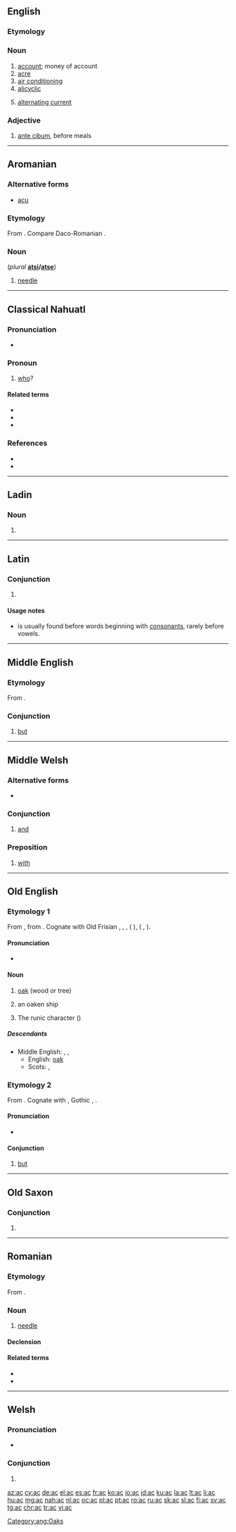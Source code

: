 {{also|Appendix:Variations of "ac"}}
==English==

===Etymology===

===Noun===
{{en-noun}}

# [[account]]; money of account
# [[acre]]
# [[air conditioning]]
# [[alicyclic]]
# {{label|en|electricity}} [[alternating current]]

===Adjective===
{{en-adj|-}}

# {{label|en|medicine}} [[ante cibum]], before meals

----

==Aromanian==

===Alternative forms===
* [[acu]]

===Etymology===
From {{etyl|la|rup}} {{m|la|acus}}. Compare Daco-Romanian {{m|ro|ac}}.

===Noun===
{{head|rup|noun|g=n}} (''plural'' '''[[atsi]]/[[atse]]''')

# [[needle]]

----

==Classical Nahuatl==

===Pronunciation===
* {{IPA|/aːk/|lang=nci}}

===Pronoun===
{{head|nci|pronoun|cat2=interrogative pronouns|plural|āc [[ihqueh]]|or|āquihqueh|head=āc}}

# [[who]]?

====Related terms====
* {{l|nci|ācah}}
* {{l|nci|āquin}}
* {{l|nci|ayāc}}

===References===
* {{cite-book|author=Karttunen, Frances|year=1983|title=An Analytical Dictionary of Nahuatl|location=Austin|publisher=University of Texas Press|page=1}}
* {{cite-book|author=Lockhart, James|year=2001|title=Nahuatl as Written: Lessons in Older Written Nahuatl, with Copious Examples and Texts|location=Stanford|publisher=Stanford University Press|page=210}}

----

==Ladin==

===Noun===
{{head|lld|noun plural form}}

# {{plural of|at|lang=lld}}

----

==Latin==

===Conjunction===
{{head|la|conjunction}}

# {{alternative form of|atque|lang=la}}
#: {{ux|la|Eminentissimum '''ac''' reverendissimum dominum.|The Most Eminent '''and''' Reverend Lord.}}
#: {{ux|la|Ea res longe aliter, '''ac''' ratus erat, evenit.|It happened far differently '''than''' he had thought.}}

====Usage notes====
* {{m|la||ac}} is usually found before words beginning with [[consonant]]s, rarely before vowels.

----

==Middle English==

===Etymology===
From {{etyl|ang|enm}} {{m|ang|ac}}.

===Conjunction===
{{head|enm|conjunction}}

# [[but]]

----

==Middle Welsh==

===Alternative forms===
* {{l|wlm|a}}

===Conjunction===
{{head|wlm|conjunction}}

# [[and]]

===Preposition===
{{head|wlm|preposition}}

# [[with]]

----

==Old English==

===Etymology 1===
From {{inh|ang|gem-pro|*aiks}}, from {{etyl|ine-pro|ang}} {{m|ine-pro|*eiǵ-}}. Cognate with Old Frisian {{m|ofs|ēk}}, {{etyl|osx|-}} {{m|osx|ēk}}, {{etyl|nl|-}} {{m|nl|eik}}, {{etyl|goh|-}} {{m|goh|eih}} ({{etyl|de|-}} {{m|de|Eiche}}), {{etyl|non|-}} {{m|non|eik}} ({{etyl|sv|-}} {{m|sv|ek}}, {{etyl|da|-}} {{m|da|eg}}).

====Pronunciation====
* {{IPA|/ɑːk/|lang=ang}}

====Noun====
{{ang-noun|head=āc|f}}

# [[oak]] (wood or tree)
# {{label|ang|poetic}} an oaken ship
# The runic character {{lang|und|sc=Runr|ᚪ}} ({{IPAchar|/a/}})

=====Descendants=====
* Middle English: {{l|enm|ak}}, {{l|enm|ake}}, {{l|enm|ook}}
** English: [[oak]]
** Scots: {{l|sco|aik}}, {{l|sco|ake}}

[[Category:ang:Oaks]]

===Etymology 2===
From {{inh|ang|gem-pro|*ak}}. Cognate with {{etyl|osx|-}} {{m|osx|ac}}, Gothic {{m|got|𐌰𐌺}}, {{etyl|goh|-}} {{m|goh|oh}}.

====Pronunciation====
* {{IPA|/ɑk/|lang=ang}}

====Conjunction====
{{head|ang|conjunction}}

# [[but]]

----

==Old Saxon==

===Conjunction===
{{head|osx|conjunction}}

# {{alternative form of|ak|lang=osx}}

----

==Romanian==

===Etymology===
From {{etyl|la|ro}} {{m|la|acus}}.

===Noun===
{{ro-noun|n|ace}}

# [[needle]]

====Declension====
{{ro-noun-n|pl=ace|def=acul}}

====Related terms====
* {{l|ro|acar}}
* {{l|ro|ață}}

----

==Welsh==

===Pronunciation===
* {{IPA|/ak/|lang=cy}}

===Conjunction===
{{head|cy|conjunction}}

# {{alternative form of|a||and|from=prevocalic|lang=cy}}

[[az:ac]]
[[cy:ac]]
[[de:ac]]
[[el:ac]]
[[es:ac]]
[[fr:ac]]
[[ko:ac]]
[[io:ac]]
[[id:ac]]
[[ku:ac]]
[[la:ac]]
[[lt:ac]]
[[li:ac]]
[[hu:ac]]
[[mg:ac]]
[[nah:ac]]
[[nl:ac]]
[[oc:ac]]
[[pl:ac]]
[[pt:ac]]
[[ro:ac]]
[[ru:ac]]
[[sk:ac]]
[[sl:ac]]
[[fi:ac]]
[[sv:ac]]
[[tg:ac]]
[[chr:ac]]
[[tr:ac]]
[[vi:ac]]